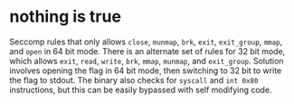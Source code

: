 # nothing is true

Seccomp rules that only allows `close`, `munmap`, `brk`, `exit`, `exit_group`, `mmap`, and `open` in 64 bit mode. There is an alternate set of rules for 32 bit mode, which allows `exit`, `read`, `write`, `brk`, `mmap`, `munmap`, and `exit_group`. Solution involves opening the flag in 64 bit mode, then switching to 32 bit to write the flag to stdout. The binary also checks for `syscall` and `int 0x80` instructions, but this can be easily bypassed with self modifying code.